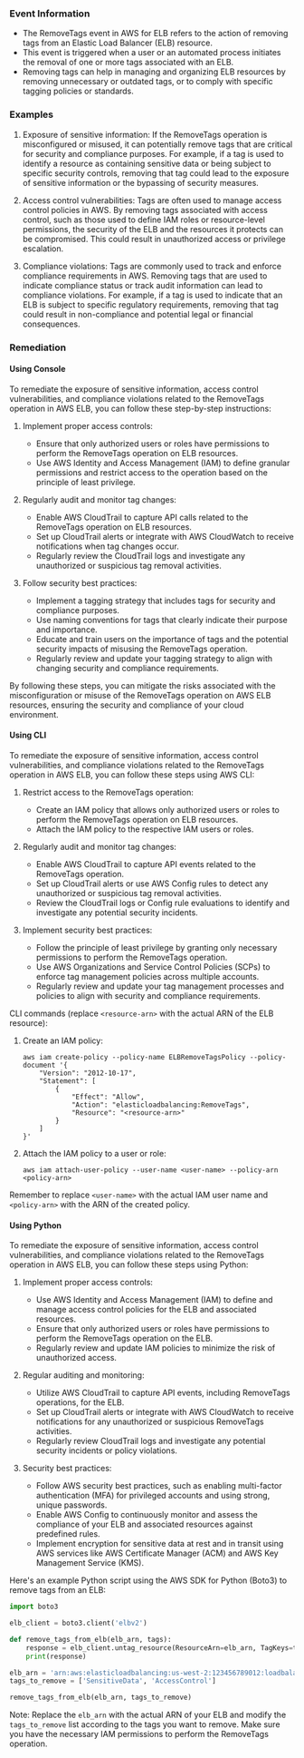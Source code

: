
### Event Information

- The RemoveTags event in AWS for ELB refers to the action of removing tags from an Elastic Load Balancer (ELB) resource.
- This event is triggered when a user or an automated process initiates the removal of one or more tags associated with an ELB.
- Removing tags can help in managing and organizing ELB resources by removing unnecessary or outdated tags, or to comply with specific tagging policies or standards.


### Examples

1. Exposure of sensitive information: If the RemoveTags operation is misconfigured or misused, it can potentially remove tags that are critical for security and compliance purposes. For example, if a tag is used to identify a resource as containing sensitive data or being subject to specific security controls, removing that tag could lead to the exposure of sensitive information or the bypassing of security measures.

2. Access control vulnerabilities: Tags are often used to manage access control policies in AWS. By removing tags associated with access control, such as those used to define IAM roles or resource-level permissions, the security of the ELB and the resources it protects can be compromised. This could result in unauthorized access or privilege escalation.

3. Compliance violations: Tags are commonly used to track and enforce compliance requirements in AWS. Removing tags that are used to indicate compliance status or track audit information can lead to compliance violations. For example, if a tag is used to indicate that an ELB is subject to specific regulatory requirements, removing that tag could result in non-compliance and potential legal or financial consequences.

### Remediation

#### Using Console

To remediate the exposure of sensitive information, access control vulnerabilities, and compliance violations related to the RemoveTags operation in AWS ELB, you can follow these step-by-step instructions:

1. Implement proper access controls:
   - Ensure that only authorized users or roles have permissions to perform the RemoveTags operation on ELB resources.
   - Use AWS Identity and Access Management (IAM) to define granular permissions and restrict access to the operation based on the principle of least privilege.

2. Regularly audit and monitor tag changes:
   - Enable AWS CloudTrail to capture API calls related to the RemoveTags operation on ELB resources.
   - Set up CloudTrail alerts or integrate with AWS CloudWatch to receive notifications when tag changes occur.
   - Regularly review the CloudTrail logs and investigate any unauthorized or suspicious tag removal activities.

3. Follow security best practices:
   - Implement a tagging strategy that includes tags for security and compliance purposes.
   - Use naming conventions for tags that clearly indicate their purpose and importance.
   - Educate and train users on the importance of tags and the potential security impacts of misusing the RemoveTags operation.
   - Regularly review and update your tagging strategy to align with changing security and compliance requirements.

By following these steps, you can mitigate the risks associated with the misconfiguration or misuse of the RemoveTags operation on AWS ELB resources, ensuring the security and compliance of your cloud environment.

#### Using CLI

To remediate the exposure of sensitive information, access control vulnerabilities, and compliance violations related to the RemoveTags operation in AWS ELB, you can follow these steps using AWS CLI:

1. Restrict access to the RemoveTags operation: 
   - Create an IAM policy that allows only authorized users or roles to perform the RemoveTags operation on ELB resources.
   - Attach the IAM policy to the respective IAM users or roles.

2. Regularly audit and monitor tag changes:
   - Enable AWS CloudTrail to capture API events related to the RemoveTags operation.
   - Set up CloudTrail alerts or use AWS Config rules to detect any unauthorized or suspicious tag removal activities.
   - Review the CloudTrail logs or Config rule evaluations to identify and investigate any potential security incidents.

3. Implement security best practices:
   - Follow the principle of least privilege by granting only necessary permissions to perform the RemoveTags operation.
   - Use AWS Organizations and Service Control Policies (SCPs) to enforce tag management policies across multiple accounts.
   - Regularly review and update your tag management processes and policies to align with security and compliance requirements.

CLI commands (replace `<resource-arn>` with the actual ARN of the ELB resource):

1. Create an IAM policy:
   ```
   aws iam create-policy --policy-name ELBRemoveTagsPolicy --policy-document '{
       "Version": "2012-10-17",
       "Statement": [
           {
               "Effect": "Allow",
               "Action": "elasticloadbalancing:RemoveTags",
               "Resource": "<resource-arn>"
           }
       ]
   }'
   ```

2. Attach the IAM policy to a user or role:
   ```
   aws iam attach-user-policy --user-name <user-name> --policy-arn <policy-arn>
   ```

Remember to replace `<user-name>` with the actual IAM user name and `<policy-arn>` with the ARN of the created policy.

#### Using Python

To remediate the exposure of sensitive information, access control vulnerabilities, and compliance violations related to the RemoveTags operation in AWS ELB, you can follow these steps using Python:

1. Implement proper access controls:
   - Use AWS Identity and Access Management (IAM) to define and manage access control policies for the ELB and associated resources.
   - Ensure that only authorized users or roles have permissions to perform the RemoveTags operation on the ELB.
   - Regularly review and update IAM policies to minimize the risk of unauthorized access.

2. Regular auditing and monitoring:
   - Utilize AWS CloudTrail to capture API events, including RemoveTags operations, for the ELB.
   - Set up CloudTrail alerts or integrate with AWS CloudWatch to receive notifications for any unauthorized or suspicious RemoveTags activities.
   - Regularly review CloudTrail logs and investigate any potential security incidents or policy violations.

3. Security best practices:
   - Follow AWS security best practices, such as enabling multi-factor authentication (MFA) for privileged accounts and using strong, unique passwords.
   - Enable AWS Config to continuously monitor and assess the compliance of your ELB and associated resources against predefined rules.
   - Implement encryption for sensitive data at rest and in transit using AWS services like AWS Certificate Manager (ACM) and AWS Key Management Service (KMS).

Here's an example Python script using the AWS SDK for Python (Boto3) to remove tags from an ELB:

```python
import boto3

elb_client = boto3.client('elbv2')

def remove_tags_from_elb(elb_arn, tags):
    response = elb_client.untag_resource(ResourceArn=elb_arn, TagKeys=tags)
    print(response)

elb_arn = 'arn:aws:elasticloadbalancing:us-west-2:123456789012:loadbalancer/app/my-load-balancer/1234567890abcdef'
tags_to_remove = ['SensitiveData', 'AccessControl']

remove_tags_from_elb(elb_arn, tags_to_remove)
```

Note: Replace the `elb_arn` with the actual ARN of your ELB and modify the `tags_to_remove` list according to the tags you want to remove. Make sure you have the necessary IAM permissions to perform the RemoveTags operation.

